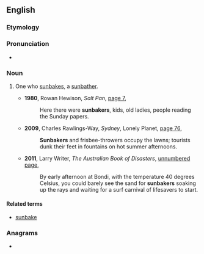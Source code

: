 ==English==
{{wikipedia}}

===Etymology===
{{suffix|en|sunbake|er}}

===Pronunciation===
* {{audio|en-au-sunbaker.ogg|Audio (AU)|lang=en}}

===Noun===
{{en-noun}}

# {{lb|en|Australia}} One who [[sunbake]]s, a [[sunbather]].
#* '''1980''', Rowan Hewison, ''Salt Pan'', [http://books.google.com.au/books?id=yE8iAAAAMAAJ&q=%22sunbaker%22|%22:sunbakers%22+-intitle:%22%22+-inauthor:%22%22&dq=%22sunbaker%22|%22:sunbakers%22+-intitle:%22%22+-inauthor:%22%22&source=bl&ots=uWBw48InUq&sig=mBgv3tcOnTgj32fcbGVaQAaKVlc&hl=en&sa=X&ei=tfdrUIinHfGSiQee3oF4&redir_esc=y page 7],
#*: Here there were '''sunbakers''', kids, old ladies, people reading the Sunday papers.
#* '''2009''', Charles Rawlings-Way, ''Sydney'', Lonely Planet, [http://books.google.com.au/books?id=lefJBm4Jk7cC&pg=PA76&lpg=PA76&dq=%22sunbaker%22|%22:sunbakers%22+-intitle:%22%22+-inauthor:%22%22&source=bl&ots=M5NVQKqoK_&sig=YQx-Lh1i_GLoTdp1J7Lx_9dgP6k&hl=en&sa=X&ei=tfdrUIinHfGSiQee3oF4&redir_esc=y#v=onepage&q=%22sunbaker%22|%22%3Asunbakers%22%20-intitle%3A%22%22%20-inauthor%3A%22%22&f=false page 76],
#*: '''Sunbakers''' and frisbee-throwers occupy the lawns; tourists dunk their feet in fountains on hot summer afternoons.
#* '''2011''', Larry Writer, ''The Australian Book of Disasters'', [http://books.google.com.au/books?id=-bBv-mvcq9QC&pg=PT72&lpg=PT72&dq=%22sunbaker%22|%22:sunbakers%22+-intitle:%22%22+-inauthor:%22%22&source=bl&ots=qLM5nAud7c&sig=iFTq6E9fHw3PwfA5z3f23Jv6GNk&hl=en&sa=X&ei=tfdrUIinHfGSiQee3oF4&redir_esc=y unnumbered page],
#*: By early afternoon at Bondi, with the temperature 40 degrees Celsius, you could barely see the sand for '''sunbakers''' soaking up the rays and waiting for a surf carnival of lifesavers to start.

====Related terms====
* [[sunbake]]

===Anagrams===
* {{anagrams|en|a=abeknrsu|Urbaneks|sunbreak|un-breaks|unbrakes|unbreaks}}